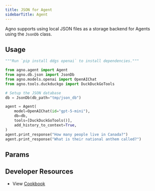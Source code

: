 ```yaml
---
title: JSON for Agent
sidebarTitle: Agent
---
```


Agno supports using local JSON files as a storage backend for Agents using the `JsonDb` class.

## Usage

```python json_for_agent.py
"""Run `pip install ddgs openai` to install dependencies."""

from agno.agent import Agent
from agno.db.json import JsonDb
from agno.models.openai import OpenAIChat
from agno.tools.duckduckgo import DuckDuckGoTools

# Setup the JSON database
db = JsonDb(db_path="tmp/json_db")

agent = Agent(
    model=OpenAIChat(id="gpt-5-mini"),
    db=db,
    tools=[DuckDuckGoTools()],
    add_history_to_context=True,
)
agent.print_response("How many people live in Canada?")
agent.print_response("What is their national anthem called?")
```

## Params

<Snippet file="db-json-params.mdx" />

## Developer Resources

- View [Cookbook](https://github.com/agno-agi/agno/tree/main/cookbook/db/json/json_for_agent.py)